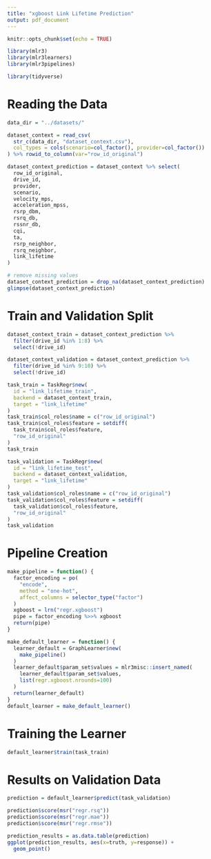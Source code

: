 ```yaml
---
title: "xgboost Link Lifetime Prediction"
output: pdf_document
---
```


```r
knitr::opts_chunk$set(echo = TRUE)
```

```r
library(mlr3)
library(mlr3learners)
library(mlr3pipelines)

library(tidyverse)
```

# Reading the Data

```r
data_dir = "../datasets/"

dataset_context = read_csv(
  str_c(data_dir, "dataset_context.csv"), 
  col_types = cols(scenario=col_factor(), provider=col_factor())
) %>% rowid_to_column(var="row_id_original")

dataset_context_prediction = dataset_context %>% select(
  row_id_original,
  drive_id,
  provider,
  scenario,
  velocity_mps,
  acceleration_mpss,
  rsrp_dbm,
  rsrq_db,
  rssnr_db,
  cqi,
  ta,
  rsrp_neighbor,
  rsrq_neighbor,
  link_lifetime
)

# remove missing values
dataset_context_prediction = drop_na(dataset_context_prediction)
glimpse(dataset_context_prediction)
```

# Train and Validation Split

```r
dataset_context_train = dataset_context_prediction %>% 
  filter(drive_id %in% 1:8) %>% 
  select(!drive_id)

dataset_context_validation = dataset_context_prediction %>% 
  filter(drive_id %in% 9:10) %>% 
  select(!drive_id)

task_train = TaskRegr$new(
  id = "link_lifetime_train",
  backend = dataset_context_train,
  target = "link_lifetime"
)
task_train$col_roles$name = c("row_id_original")
task_train$col_roles$feature = setdiff(
  task_train$col_roles$feature,
  "row_id_original"
)
task_train

task_validation = TaskRegr$new(
  id = "link_lifetime_test",
  backend = dataset_context_validation,
  target = "link_lifetime"
)
task_validation$col_roles$name = c("row_id_original")
task_validation$col_roles$feature = setdiff(
  task_validation$col_roles$feature, 
  "row_id_original"
)
task_validation
```

# Pipeline Creation

```r
make_pipeline = function() {
  factor_encoding = po(
    "encode",
    method = "one-hot",
    affect_columns = selector_type("factor")
  )
  xgboost = lrn("regr.xgboost")
  pipe = factor_encoding %>>% xgboost
  return(pipe)
}
```

```r
make_default_learner = function() {
  learner_default = GraphLearner$new(
    make_pipeline()
  )
  learner_default$param_set$values = mlr3misc::insert_named(
    learner_default$param_set$values,
    list(regr.xgboost.nrounds=100)
  )
  return(learner_default)
}
default_learner = make_default_learner()
```

# Training the Learner

```r
default_learner$train(task_train)
```

# Results on Validation Data

```r
prediction = default_learner$predict(task_validation)
```

```r
prediction$score(msr("regr.rsq"))
prediction$score(msr("regr.mae"))
prediction$score(msr("regr.rmse"))
```

```r
prediction_results = as.data.table(prediction)
ggplot(prediction_results, aes(x=truth, y=response)) +
  geom_point()
```
